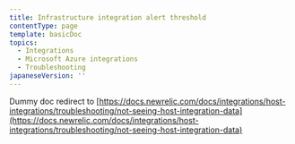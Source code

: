 ```yaml
---
title: Infrastructure integration alert threshold
contentType: page
template: basicDoc
topics:
  - Integrations
  - Microsoft Azure integrations
  - Troubleshooting
japaneseVersion: ''
---
```


Dummy doc redirect to [https://docs.newrelic.com/docs/integrations/host-integrations/troubleshooting/not-seeing-host-integration-data](https://docs.newrelic.com/docs/integrations/host-integrations/troubleshooting/not-seeing-host-integration-data)
